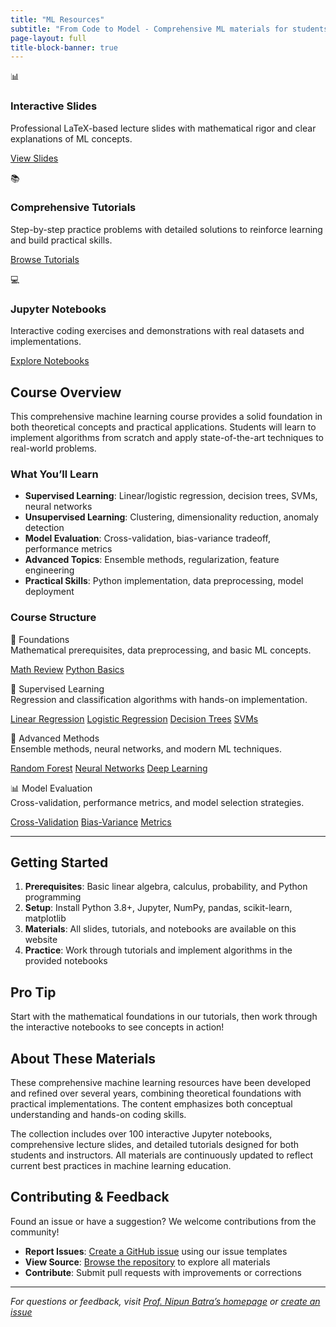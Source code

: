 ```yaml
---
title: "ML Resources"
subtitle: "From Code to Model - Comprehensive ML materials for students and instructors"
page-layout: full
title-block-banner: true
---
```


::: {.feature-grid}
::: {.feature-card}
<div class="feature-icon">📊</div>

### Interactive Slides
Professional LaTeX-based lecture slides with mathematical rigor and clear explanations of ML concepts.

[View Slides](slides.qmd){.btn .btn-primary}
:::

::: {.feature-card}
<div class="feature-icon">📚</div>

### Comprehensive Tutorials
Step-by-step practice problems with detailed solutions to reinforce learning and build practical skills.

[Browse Tutorials](tutorials.qmd){.btn .btn-primary}
:::

::: {.feature-card}
<div class="feature-icon">💻</div>

### Jupyter Notebooks
Interactive coding exercises and demonstrations with real datasets and implementations.

[Explore Notebooks](notebooks.qmd){.btn .btn-primary}
:::
:::

## Course Overview

This comprehensive machine learning course provides a solid foundation in both theoretical concepts and practical applications. Students will learn to implement algorithms from scratch and apply state-of-the-art techniques to real-world problems.

### What You'll Learn

- **Supervised Learning**: Linear/logistic regression, decision trees, SVMs, neural networks
- **Unsupervised Learning**: Clustering, dimensionality reduction, anomaly detection  
- **Model Evaluation**: Cross-validation, bias-variance tradeoff, performance metrics
- **Advanced Topics**: Ensemble methods, regularization, feature engineering
- **Practical Skills**: Python implementation, data preprocessing, model deployment

### Course Structure

::: {.topic-card}
<div class="topic-title">📐 Foundations</div>
<div class="topic-description">Mathematical prerequisites, data preprocessing, and basic ML concepts.</div>

<div class="topic-links">
[Math Review](tutorials.qmd){.topic-link}
[Python Basics](notebooks.qmd){.topic-link}
</div>
:::

::: {.topic-card}
<div class="topic-title">🎯 Supervised Learning</div>
<div class="topic-description">Regression and classification algorithms with hands-on implementation.</div>

<div class="topic-links">
[Linear Regression](slides.qmd){.topic-link}
[Logistic Regression](slides.qmd){.topic-link}
[Decision Trees](slides.qmd){.topic-link}
[SVMs](slides.qmd){.topic-link}
</div>
:::

::: {.topic-card}
<div class="topic-title">🚀 Advanced Methods</div>
<div class="topic-description">Ensemble methods, neural networks, and modern ML techniques.</div>

<div class="topic-links">
[Random Forest](slides.qmd){.topic-link}
[Neural Networks](slides.qmd){.topic-link}
[Deep Learning](notebooks.qmd){.topic-link}
</div>
:::

::: {.topic-card}
<div class="topic-title">📊 Model Evaluation</div>
<div class="topic-description">Cross-validation, performance metrics, and model selection strategies.</div>

<div class="topic-links">
[Cross-Validation](tutorials.qmd){.topic-link}
[Bias-Variance](slides.qmd){.topic-link}
[Metrics](notebooks.qmd){.topic-link}
</div>
:::

---

## Getting Started

1. **Prerequisites**: Basic linear algebra, calculus, probability, and Python programming
2. **Setup**: Install Python 3.8+, Jupyter, NumPy, pandas, scikit-learn, matplotlib
3. **Materials**: All slides, tutorials, and notebooks are available on this website
4. **Practice**: Work through tutorials and implement algorithms in the provided notebooks

::: {.callout-tip}
## Pro Tip
Start with the mathematical foundations in our tutorials, then work through the interactive notebooks to see concepts in action!
:::

## About These Materials

These comprehensive machine learning resources have been developed and refined over several years, combining theoretical foundations with practical implementations. The content emphasizes both conceptual understanding and hands-on coding skills.

The collection includes over 100 interactive Jupyter notebooks, comprehensive lecture slides, and detailed tutorials designed for both students and instructors. All materials are continuously updated to reflect current best practices in machine learning education.

## Contributing & Feedback

Found an issue or have a suggestion? We welcome contributions from the community!

- **Report Issues**: [Create a GitHub issue](https://github.com/nipunbatra/ml-teaching/issues/new/choose) using our issue templates
- **View Source**: [Browse the repository](https://github.com/nipunbatra/ml-teaching) to explore all materials
- **Contribute**: Submit pull requests with improvements or corrections

---

*For questions or feedback, visit [Prof. Nipun Batra's homepage](https://nipunbatra.github.io) or [create an issue](https://github.com/nipunbatra/ml-teaching/issues)*